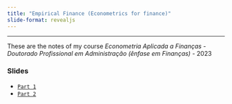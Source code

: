 ```yaml
---
title: "Empirical Finance (Econometrics for finance)"
slide-format: revealjs
---
```


___

These are the notes of my course *Econometria Aplicada a Finanças - Doutorado Profissional em Administração (ênfase em Finanças)* - 2023 

###  Slides

-   [`Part 1`](https://hcm.quarto.pub/emp_fin_1)
-   [`Part 2`](https://hcm.quarto.pub/emp_fin_2)


